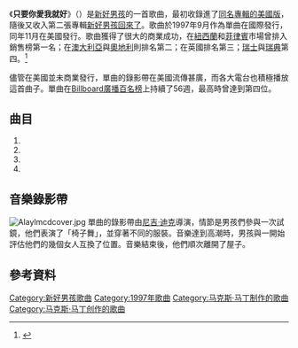 {{noteTA
|1=zh-hans:后街男孩;zh-hant:新好男孩;zh-tw:新好男孩;zh-hk:後街男孩;zh-mo:後街男孩;
}}
{{Infobox Single <!-- See Wikipedia:WikiProject_Songs -->
| Name           = {{lang|en|As Long As You Love Me}}
<!-- 因文件已删，故注解：| Cover          = BackstreetBoys_AsLongAsYouLoveMe_video.jpg -->
| Artist         = [[新好男孩|新好男孩]]
| from Album     = [[新好男孩回來了|新好男孩回來了]]
| Released       = 1997年
| Genre          = [[流行樂|流行樂]]
| Length         = 3:34
| Label          = {{lang|en|[[Jive_唱片|Jive/Zomba]]}}
| Writer      = 
| Producer    = 
| Certification  = 23.5 萬
| Last single    = {{lang|en|"[[Quit_Playin'_Games_(With_My_Heart)|Quit Playin' Games (With My Heart)]]"}}<br />(1997)
| This single    = {{lang|en|"'''As Long As You Love Me'''"}}<br />(1997)
| Next single    = {{lang|en|"[[Everybody_(Backstreet's_Back)|Everybody (Backstreet's Back)]]"}}<br />(1997/1998)
}}

《'''只要你愛我就好'''》（{{lang-en|''As Long As You Love Me''}}）是[[新好男孩|新好男孩]]的一首歌曲，最初收錄進了[[新好男孩_(美國版)|同名專輯的美國版]]，隨後又收入第二張專輯[[新好男孩回來了|新好男孩回來了]]。歌曲於1997年9月作為單曲在國際發行，同年11月在美國發行。歌曲獲得了很大的商業成功，在[[紐西蘭|紐西蘭]]和[[菲律賓|菲律賓]]市場曾排入銷售榜第一名；在[[澳大利亞|澳大利亞]]與[[奧地利|奧地利]]則排名第二；在英國排名第三；[[瑞士|瑞士]]與[[瑞典|瑞典]]第四。<ref>{{Cite web |url=http://charts.org.nz/showitem.asp?interpret=Backstreet+Boys&titel=As+Long+As+You+Love+Me&cat=s |title=存档副本 |accessdate=2008-01-04 |archive-date=2007-11-24 |archive-url=https://web.archive.org/web/20071124020410/http://charts.org.nz/showitem.asp?interpret=Backstreet+Boys&titel=As+Long+As+You+Love+Me&cat=s |dead-url=yes }}</ref> 

儘管在美國並未商業發行，單曲的錄影帶在美國流傳甚廣，而各大電台也積極播放這首曲子。單曲在[[Billboard廣播百名榜|Billboard廣播百名榜]]上持續了56週，最高時曾達到第四位。

== 曲目 ==
# {{lang|en|"As Long As You Love Me/Radio Version"}}
# {{lang|en|"Quit Playing Games With My Heart/E-Smoov"}}
# {{lang|en|"Everybody (Backstreet's Back)/Funked"}}
# {{lang|en|"Every Time I Close My Eyes"}}

== 音樂錄影帶 ==
[[File:Alaylmcdcover.jpg|thumb]]
單曲的錄影帶由[[尼吉·迪克|尼吉·迪克]]導演，情節是男孩們參與一次試鏡，他們表演了「椅子舞」，並穿著不同的服裝。音樂達到高潮時，男孩與一開始評估他們的幾個女人互換了位置。音樂結束後，他們順次離開了屋子。

== 參考資料 ==
{{reflist}}

{{Backstreet Boys}}

[[Category:新好男孩歌曲|Category:新好男孩歌曲]]
[[Category:1997年歌曲|Category:1997年歌曲]]
[[Category:马克斯·马丁制作的歌曲|Category:马克斯·马丁制作的歌曲]]
[[Category:马克斯·马丁创作的歌曲|Category:马克斯·马丁创作的歌曲]]